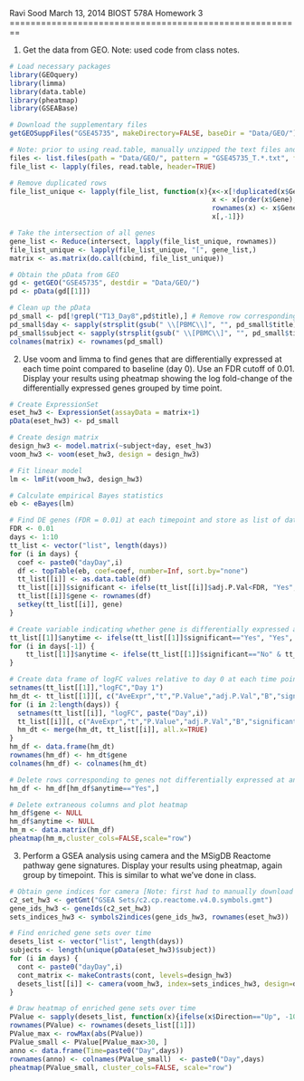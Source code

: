 Ravi Sood
March 13, 2014
BIOST 578A
Homework 3
========================================================

1. Get the data from GEO. Note: used code from class notes.
```r
# Load necessary packages
library(GEOquery)
library(limma)
library(data.table)
library(pheatmap)
library(GSEABase)

# Download the supplementary files
getGEOSuppFiles("GSE45735", makeDirectory=FALSE, baseDir = "Data/GEO/")

# Note: prior to using read.table, manually unzipped the text files and removed extraneous rows from T14 txt file
files <- list.files(path = "Data/GEO/", pattern = "GSE45735_T.*.txt", full.names = TRUE)
file_list <- lapply(files, read.table, header=TRUE)

# Remove duplicated rows
file_list_unique <- lapply(file_list, function(x){x<-x[!duplicated(x$Gene),]; 
                                                  x <- x[order(x$Gene),]; 
                                                  rownames(x) <- x$Gene;
                                                  x[,-1]})

# Take the intersection of all genes
gene_list <- Reduce(intersect, lapply(file_list_unique, rownames))
file_list_unique <- lapply(file_list_unique, "[", gene_list,)
matrix <- as.matrix(do.call(cbind, file_list_unique))

# Obtain the pData from GEO
gd <- getGEO("GSE45735", destdir = "Data/GEO/")
pd <- pData(gd[[1]])

# Clean up the pData
pd_small <- pd[!grepl("T13_Day8",pd$title),] # Remove row corresponding to T13 Day8
pd_small$day <- sapply(strsplit(gsub(" \\[PBMC\\]", "", pd_small$title),"_"),"[",2) # Create column for "day"
pd_small$subject <- sapply(strsplit(gsub(" \\[PBMC\\]", "", pd_small$title),"_"),"[",1) # Create column for "subject"
colnames(matrix) <- rownames(pd_small)
```

2. Use voom and limma to find genes that are differentially expressed at each time point compared to baseline (day 0). Use an FDR cutoff of 0.01. Display your results using pheatmap showing the log fold-change of the differentially expressed genes grouped by time point.
```r
# Create ExpressionSet
eset_hw3 <- ExpressionSet(assayData = matrix+1)
pData(eset_hw3) <- pd_small

# Create design matrix
design_hw3 <- model.matrix(~subject+day, eset_hw3)
voom_hw3 <- voom(eset_hw3, design = design_hw3)

# Fit linear model
lm <- lmFit(voom_hw3, design_hw3)

# Calculate empirical Bayes statistics 
eb <- eBayes(lm)

# Find DE genes (FDR = 0.01) at each timepoint and store as list of data tables whose list index corresponds to time point being compared to baseline
FDR <- 0.01
days <- 1:10
tt_list <- vector("list", length(days))
for (i in days) {
  coef <- paste0("dayDay",i)
  df <- topTable(eb, coef=coef, number=Inf, sort.by="none")
  tt_list[[i]] <- as.data.table(df)
  tt_list[[i]]$significant <- ifelse(tt_list[[i]]$adj.P.Val<FDR, "Yes", "No")
  tt_list[[i]]$gene <- rownames(df)
  setkey(tt_list[[i]], gene)
}

# Create variable indicating whether gene is differentially expressed at any time point
tt_list[[1]]$anytime <- ifelse(tt_list[[1]]$significant=="Yes", "Yes", "No")
for (i in days[-1]) {
    tt_list[[1]]$anytime <- ifelse(tt_list[[1]]$significant=="No" & tt_list[[i]]$significant=="Yes", "Yes", tt_list[[1]]$anytime)
}

# Create data frame of logFC values relative to day 0 at each time point
setnames(tt_list[[1]],"logFC","Day 1")
hm_dt <- tt_list[[1]][, c("AveExpr","t","P.Value","adj.P.Val","B","significant"):=NULL]
for (i in 2:length(days)) {
  setnames(tt_list[[i]], "logFC", paste("Day",i))
  tt_list[[i]][, c("AveExpr","t","P.Value","adj.P.Val","B","significant"):=NULL]
  hm_dt <- merge(hm_dt, tt_list[[i]], all.x=TRUE)
}
hm_df <- data.frame(hm_dt)
rownames(hm_df) <- hm_dt$gene
colnames(hm_df) <- colnames(hm_dt)

# Delete rows corresponding to genes not differentially expressed at any time point
hm_df <- hm_df[hm_df$anytime=="Yes",]

# Delete extraneous columns and plot heatmap
hm_df$gene <- NULL
hm_df$anytime <- NULL
hm_m <- data.matrix(hm_df)
pheatmap(hm_m,cluster_cols=FALSE,scale="row") 
```

3. Perform a GSEA analysis using camera and the MSigDB Reactome pathway gene signatures. Display your results using pheatmap, again group by timepoint. This is similar to what we've done in class.
```r
# Obtain gene indices for camera [Note: first had to manually download MSigDB Reactome gene sets]
c2_set_hw3 <- getGmt("GSEA Sets/c2.cp.reactome.v4.0.symbols.gmt")
gene_ids_hw3 <- geneIds(c2_set_hw3)
sets_indices_hw3 <- symbols2indices(gene_ids_hw3, rownames(eset_hw3))

# Find enriched gene sets over time
desets_list <- vector("list", length(days))
subjects <- length(unique(pData(eset_hw3)$subject))
for (i in days) {
  cont <- paste0("dayDay",i)
  cont_matrix <- makeContrasts(cont, levels=design_hw3)
  desets_list[[i]] <- camera(voom_hw3, index=sets_indices_hw3, design=design_hw3, contrast=cont_matrix)
}

# Draw heatmap of enriched gene sets over time
PValue <- sapply(desets_list, function(x){ifelse(x$Direction=="Up", -10*log10(x$PValue), 10*log10(x$PValue))})
rownames(PValue) <- rownames(desets_list[[1]])
PValue_max <- rowMax(abs(PValue))
PValue_small <- PValue[PValue_max>30, ]
anno <- data.frame(Time=paste0("Day",days))
rownames(anno) <- colnames(PValue_small)  <- paste0("Day",days)
pheatmap(PValue_small, cluster_cols=FALSE, scale="row")
```